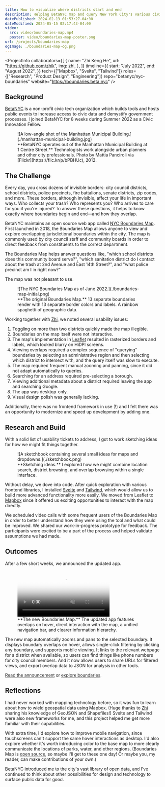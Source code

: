 ```yaml
---
title: How to visualize where districts start and end
description: Helping BetaNYC map and query New York City's various civic boundaries.
datePublished: 2024-02-13 01:53:27-04:00
dateModified: 2024-05-15 02:17:43-04:00
video:
  src: video/boundaries-map.mp4
  poster: video/boundaries-map-poster.png
url: /projects/boundaries-map
ogImage: ./boundaries-map-og.png
---
```



<ProjectInfo
  collaborators={[
    {
      name: "Zhi Keng He",
      url: "https://github.com/zhik",
      img: zhi,
    },
  ]}
  timeline={{
    start: "July 2022",
    end: "August 2022",
  }}
  tech={["Mapbox", "Svelte", "Tailwind"]}
  roles={["Research", "Product Design", "Engineering"]}
  repo="betanyc/nyc-boundaries"
  website="https://boundaries.beta.nyc"
/>

## Background

[BetaNYC](https://beta.nyc/) is a non-profit civic tech organization which builds tools and hosts public events to increase access to civic data and demystify government processes. I joined BetaNYC for 8 weeks during Summer 2022 as a Civic Innovation Fellow.

<figure>
  ![A low-angle shot of the Manhattan Municipal
  Building.](./manhattan-municipal-building.jpg)
  <figcaption>
    **BetaNYC operates out of the Manhattan Municipal Building at 1 Centre
    Street.** Technologists work alongside urban planners and other city
    professionals. Photo by Mattia Panciroli via
    [Flickr](https://flic.kr/p/bPBHUc), 2012.
  </figcaption>
</figure>

## The Challenge

Every day, you cross dozens of invisible borders: city council districts, school districts, police precincts, fire battalions, senate districts, zip codes, and more. These borders, although invisible, affect your life in important ways. Who collects your trash? Who represents you? Who arrives to care for you if you're injured? To answer these questions, it helps to know exactly where boundaries begin and end—and how they overlap.

BetaNYC maintains an open source web app called [NYC Boundaries Map](https://boundaries.beta.nyc/). First launched in 2018, the Boundaries Map allows anyone to view and explore overlapping jurisdictional boundaries within the city. The map is commonly used by city council staff and community boards in order to direct feedback from constituents to the correct department.

The Boundaries Map helps answer questions like, "which school districts does this community board serve?", "which sanitation district do I contact about the trash at 2nd Avenue and East 14th Street?", and "what police precinct am I in right now?"

The map was not pleasant to use.

<figure>
  ![The NYC Boundaries Map as of June 2022.](./boundaries-map-initial.png)
  <figcaption>
    **The original Boundaries Map.** 13 separate boundaries render with 13
    separate border colors and labels. A rainbow spaghetti of geographic data.
  </figcaption>
</figure>

Working together with [Zhi](https://github.com/zhik), we noted several usability issues:

1. Toggling on more than two districts quickly made the map illegible.
2. Boundaries on the map itself were not interactive.
3. The map's implementation in [Leaflet](https://leafletjs.com/) resulted in rasterized borders and labels, which looked blurry on HiDPI screens.
4. Viewing overlaps required a complex sequence of "querying" boundaries by selecting an administrative region and then selecting which district to intersect with, and the query itself was slow to execute.
5. The map required frequent manual zooming and panning, since it did not adapt automatically to queries.
6. Searching for an address required pre-selecting a borough.
7. Viewing additional metadata about a district required leaving the app and searching Google.
8. The app was desktop-only.
9. Visual design polish was generally lacking.

Additionally, there was no frontend framework in use (!) and I felt there was an opportunity to modernize and speed up development by adding one.

## Research and Build

With a solid list of usability tickets to address, I got to work sketching ideas for how we might fit things together.

<figure>
  ![A sketchbook containing several small ideas for maps and
  dropdowns.](./sketchbook.png)
  <figcaption>
    **Sketching ideas.** I explored how we might combine location search,
    district browsing, and overlap browsing within a single interface.
  </figcaption>
</figure>

Without delay, we dove into code. After quick exploration with various frontend libraries, I installed [Svelte](https://svelte.dev/) and [Tailwind](https://tailwindcss.com/), which would allow us to build more advanced functionality more easily. We moved from Leaflet to [Mapbox](https://www.mapbox.com/) since it offered us exciting opportunities to interact with the map directly.

We scheduled video calls with some frequent users of the Boundaries Map in order to better understand how they were using the tool and what could be improved. We shared our work-in-progress prototype for feedback. The participants were excited to be a part of the process and helped validate assumptions we had made.

## Outcomes

After a few short weeks, we announced the updated app.

<figure>
  <div class="video-wrapper">
    <video
      autoplay
      loop
      muted
      playsinline
      preload="none"
      poster="/video/boundaries-map-poster.png"
    >
      <source src="/video/boundaries-map.mp4" type="video/mp4" />
    </video>
  </div>
  <figcaption>
    **The new Boundaries Map.** The updated app features overlaps on hover,
    direct interaction with the map, a unified navigation bar, and clearer
    information hierarchy.
  </figcaption>
</figure>

The new map automatically zooms and pans to the selected boundary. It displays boundary overlaps on hover, allows single-click filtering by clicking any boundary, and supports mobile viewing. It links to the relevant webpage for a district when available, so users can find things like phone numbers for city council members. And it now allows users to share URLs for filtered views, and export overlap data to JSON for analysis in other tools.

[Read the announcement](https://beta.nyc/2022/09/07/summer-associates-wrap-up/) or [explore boundaries](https://boundaries.beta.nyc/?).

## Reflections

I had never worked with mapping technology before, so it was fun to learn about how to wield geospatial data using Mapbox. (Huge thanks to [Zhi](https://github.com/zhik) sharing his knowledge of GeoJSON and Shapefiles!) Svelte and Tailwind were also new frameworks for me, and this project helped me get more familiar with their capabilities.

With extra time, I'd explore how to improve mobile navigation, since touchscreens can't support the same hover interactions as desktop. I'd also explore whether it's worth introducing color to the base map to more clearly communicate the locations of parks, water, and other regions. (Boundaries Map is [open source](https://github.com/BetaNYC/nyc-boundaries), so maybe I'll get to these one day! Or maybe you, my reader, can make contributions of your own.)

BetaNYC introduced me to the city's vast library of [open data](https://opendata.cityofnewyork.us/), and I've continued to think about other possibilities for design and technology to surface public data for good.

